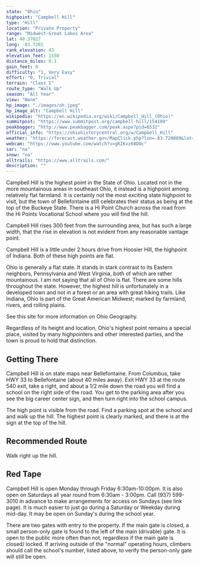 ```yaml
---
state: "Ohio"
highpoint: "Campbell Hill"
type: "Hill"
location: "Private Property"
range: "Midwest-Great Lakes Area"
lat: 40.37027
long: -83.7201
rank_elevation: 43
elevation_feet: 1550
distance_miles: 0.1
gain_feet: 0
difficulty: "1, Very Easy"
effort: "0, Trivial"
terrain: "Class I"
route_type: "Walk Up"
season: "All Year"
view: "None"
hp_image: "./images/oh.jpeg"
hp_image_alt: "Campbell Hill"
wikipedia: "https://en.wikipedia.org/wiki/Campbell_Hill_(Ohio)"
summitpost: "https://www.summitpost.org/campbell-hill/154109"
peakbagger: "http://www.peakbagger.com/peak.aspx?pid=6532"
official_info: "https://ohiohistorycentral.org/w/Campbell_Hill"
weather: "https://forecast.weather.gov/MapClick.php?lon=-83.720089&lat=40.370328"
webcam: "https://www.youtube.com/watch?v=gKIKxz68DOc"
sar: "na"
snow: "na"
alltrails: "https://www.alltrails.com/"
description: ""
---
```


Campbell Hill is the highest point in the State of Ohio. Located not in the more mountainous areas in southeast Ohio, it instead is a highpoint among relatively flat farmland. It is certainly not the most exciting state highpoint to visit, but the town of Bellefontaine still celebrates their status as being at the top of the Buckeye State. There is a Hi Point Church across the road from the Hi Points Vocational School where you will find the hill.

Campbell Hill rises 300 feet from the surrounding area, but has such a large width, that the rise in elevation is not evident from any reasonable vantage point.

Campbell Hill is a little under 2 hours drive from Hoosier Hill, the highpoint of Indiana. Both of these high points are flat.

Ohio is generally a flat state. It stands in stark contrast to its Eastern neighbors, Pennsylvania and West Virginia, both of which are rather mountainous. I am not saying that all of Ohio is flat. There are some hills throughout the state. However, the highest hill is unfortunately in a developed town and not in a forest or an area with great hiking trails. Like Indiana, Ohio is part of the Great American Midwest; marked by farmland, rivers, and rolling plains.

See this site for more information on Ohio Geography.

Regardless of its height and location, Ohio's highest point remains a special place, visited by many highpointers and other interested parties, and the town is proud to hold that distinction.

## Getting There
Campbell Hill is on state maps near Bellefontaine. From Columbus, take HWY 33 to Bellefontaine (about 40 miles away). Exit HWY 33 at the route 540 exit, take a right, and about a 1/2 mile down the road you will find a school on the right side of the road. You get to the parking area after you see the big career center sign, and then turn right into the school campus.

The high point is visible from the road. Find a parking spot at the school and and walk up the hill. The highest point is clearly marked, and there is at the sign at the top of the hill.

## Recommended Route
Walk right up the hill.

## Red Tape
Campbell Hill is open Monday through Friday 6:30am-10:00pm. It is also open on Saturdays all year round from 6:30am - 3:00pm. Call (937) 599-3010 in advance to make arrangements for access on Sundays (see link page). It is much easier to just go during a Saturday or Weekday during mid-day.  It may be open on Sunday's during the school year.

There are two gates with entry to the property. If the main gate is closed, a small person-only gate is found to the left of the main (drivable) gate. It is open to the public more often than not, regardless if the main gate is closed/ locked. If arriving outside of the "normal" operating hours, climbers should call the school's number, listed above, to verify the person-only gate will still be open.
